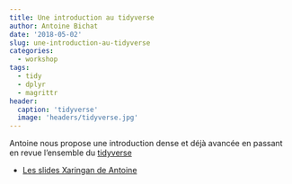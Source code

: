 ```yaml
---
title: Une introduction au tidyverse
author: Antoine Bichat
date: '2018-05-02'
slug: une-introduction-au-tidyverse
categories:
  - workshop
tags:
  - tidy
  - dplyr
  - magrittr
header:
  caption: 'tidyverse'
  image: 'headers/tidyverse.jpg'
---
```


Antoine nous propose une introduction dense et déjà avancée en passant en revue l'ensemble du [tidyverse](http://http://tidyverse.org) 

- [Les slides Xaringan de Antoine](https://abichat.github.io/Slides/IntroTidyverseSOTR/IntroTidyverseSOTR.html#1)

